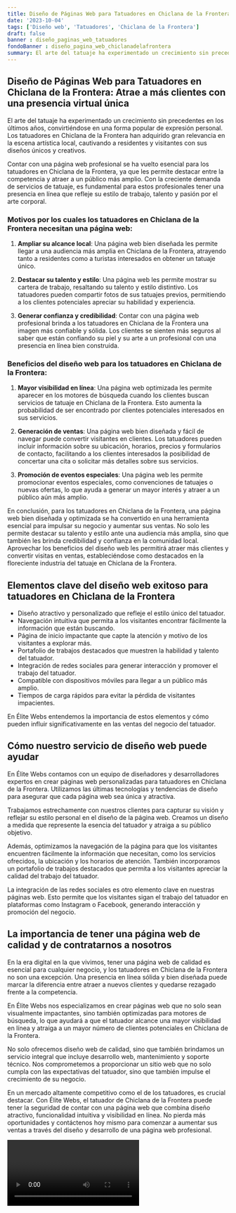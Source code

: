 ```yaml
---
title: Diseño de Páginas Web para Tatuadores en Chiclana de la Frontera
date: '2023-10-04'
tags: ['Diseño web', 'Tatuadores', 'Chiclana de la Frontera']
draft: false
banner : diseño_paginas_web_tatuadores
fondoBanner : diseño_pagina_web_chiclanadelafrontera
summary: El arte del tatuaje ha experimentado un crecimiento sin precedentes en los últimos años, convirtiéndose en una forma popular de expresión personal. Los tatuadores en Chiclana de la Frontera han adquirido gran relevancia en la escena artística local, cautivando a residentes y visitantes con sus diseños únicos y creativos.
---
```


## Diseño de Páginas Web para Tatuadores en Chiclana de la Frontera: Atrae a más clientes con una presencia virtual única

El arte del tatuaje ha experimentado un crecimiento sin precedentes en los últimos años, convirtiéndose en una forma popular de expresión personal. Los tatuadores en Chiclana de la Frontera han adquirido gran relevancia en la escena artística local, cautivando a residentes y visitantes con sus diseños únicos y creativos.

Contar con una página web profesional se ha vuelto esencial para los tatuadores en Chiclana de la Frontera, ya que les permite destacar entre la competencia y atraer a un público más amplio. Con la creciente demanda de servicios de tatuaje, es fundamental para estos profesionales tener una presencia en línea que refleje su estilo de trabajo, talento y pasión por el arte corporal.

### Motivos por los cuales los tatuadores en Chiclana de la Frontera necesitan una página web:

1. **Ampliar su alcance local**: Una página web bien diseñada les permite llegar a una audiencia más amplia en Chiclana de la Frontera, atrayendo tanto a residentes como a turistas interesados en obtener un tatuaje único.

2. **Destacar su talento y estilo**: Una página web les permite mostrar su cartera de trabajo, resaltando su talento y estilo distintivo. Los tatuadores pueden compartir fotos de sus tatuajes previos, permitiendo a los clientes potenciales apreciar su habilidad y experiencia.

3. **Generar confianza y credibilidad**: Contar con una página web profesional brinda a los tatuadores en Chiclana de la Frontera una imagen más confiable y sólida. Los clientes se sienten más seguros al saber que están confiando su piel y su arte a un profesional con una presencia en línea bien construida.

### Beneficios del diseño web para los tatuadores en Chiclana de la Frontera:

1. **Mayor visibilidad en línea**: Una página web optimizada les permite aparecer en los motores de búsqueda cuando los clientes buscan servicios de tatuaje en Chiclana de la Frontera. Esto aumenta la probabilidad de ser encontrado por clientes potenciales interesados en sus servicios.

2. **Generación de ventas**: Una página web bien diseñada y fácil de navegar puede convertir visitantes en clientes. Los tatuadores pueden incluir información sobre su ubicación, horarios, precios y formularios de contacto, facilitando a los clientes interesados ​​la posibilidad de concertar una cita o solicitar más detalles sobre sus servicios.

3. **Promoción de eventos especiales**: Una página web les permite promocionar eventos especiales, como convenciones de tatuajes o nuevas ofertas, lo que ayuda a generar un mayor interés y atraer a un público aún más amplio.

En conclusión, para los tatuadores en Chiclana de la Frontera, una página web bien diseñada y optimizada se ha convertido en una herramienta esencial para impulsar su negocio y aumentar sus ventas. No solo les permite destacar su talento y estilo ante una audiencia más amplia, sino que también les brinda credibilidad y confianza en la comunidad local. Aprovechar los beneficios del diseño web les permitirá atraer más clientes y convertir visitas en ventas, estableciéndose como destacados en la floreciente industria del tatuaje en Chiclana de la Frontera.

<GifSeo />

<Cta />

## Elementos clave del diseño web exitoso para tatuadores en Chiclana de la Frontera

- Diseño atractivo y personalizado que refleje el estilo único del tatuador.
- Navegación intuitiva que permita a los visitantes encontrar fácilmente la información que están buscando.
- Página de inicio impactante que capte la atención y motivo de los visitantes a explorar más.
- Portafolio de trabajos destacados que muestren la habilidad y talento del tatuador.
- Integración de redes sociales para generar interacción y promover el trabajo del tatuador.
- Compatible con dispositivos móviles para llegar a un público más amplio.
- Tiempos de carga rápidos para evitar la pérdida de visitantes impacientes.

En Élite Webs entendemos la importancia de estos elementos y cómo pueden influir significativamente en las ventas del negocio del tatuador.

## Cómo nuestro servicio de diseño web puede ayudar

En Élite Webs contamos con un equipo de diseñadores y desarrolladores expertos en crear páginas web personalizadas para tatuadores en Chiclana de la Frontera. Utilizamos las últimas tecnologías y tendencias de diseño para asegurar que cada página web sea única y atractiva.

Trabajamos estrechamente con nuestros clientes para capturar su visión y reflejar su estilo personal en el diseño de la página web. Creamos un diseño a medida que represente la esencia del tatuador y atraiga a su público objetivo.

Además, optimizamos la navegación de la página para que los visitantes encuentren fácilmente la información que necesitan, como los servicios ofrecidos, la ubicación y los horarios de atención. También incorporamos un portafolio de trabajos destacados que permita a los visitantes apreciar la calidad del trabajo del tatuador.

La integración de las redes sociales es otro elemento clave en nuestras páginas web. Esto permite que los visitantes sigan el trabajo del tatuador en plataformas como Instagram o Facebook, generando interacción y promoción del negocio.

## La importancia de tener una página web de calidad y de contratarnos a nosotros

En la era digital en la que vivimos, tener una página web de calidad es esencial para cualquier negocio, y los tatuadores en Chiclana de la Frontera no son una excepción. Una presencia en línea sólida y bien diseñada puede marcar la diferencia entre atraer a nuevos clientes y quedarse rezagado frente a la competencia.

En Élite Webs nos especializamos en crear páginas web que no solo sean visualmente impactantes, sino también optimizadas para motores de búsqueda, lo que ayudará a que el tatuador alcance una mayor visibilidad en línea y atraiga a un mayor número de clientes potenciales en Chiclana de la Frontera.

No solo ofrecemos diseño web de calidad, sino que también brindamos un servicio integral que incluye desarrollo web, mantenimiento y soporte técnico. Nos comprometemos a proporcionar un sitio web que no solo cumpla con las expectativas del tatuador, sino que también impulse el crecimiento de su negocio.

En un mercado altamente competitivo como el de los tatuadores, es crucial destacar. Con Élite Webs, el tatuador de Chiclana de la Frontera puede tener la seguridad de contar con una página web que combina diseño atractivo, funcionalidad intuitiva y visibilidad en línea. No pierda más oportunidades y contáctenos hoy mismo para comenzar a aumentar sus ventas a través del diseño y desarrollo de una página web profesional.

<Video />

<CtaBot job='Tatuadores' city='Chiclana de la Frontera'/>

<Gmaps query='Chiclana de la Frontera+españa+maps' />